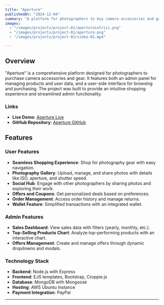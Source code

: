 ```yaml
---
title: "Aperture"
publishedAt: "2024-12-04"
summary: "A platform for photographers to buy camera accessories and gear, featuring both an admin panel and a user-side interface."
images:
  - "/images/projects/project-01/apertureintriii.png"
  - "/images/projects/project-01/aperture.png"
  - "/images/projects/project-01/video-01.mp4"

---
```


## Overview

"Aperture" is a comprehensive platform designed for photographers to purchase camera accessories and gear. It features both an admin panel for managing products and user data, and a user-side interface for browsing and purchasing. The project was built to provide an intuitive shopping experience and streamlined admin functionality.

### Links  
- **Live Demo**: [Aperture Live](https://aperture.amalkrishna.tech/)  
- **GitHub Repository**: [Aperture GitHub](https://github.com/C00lPIXER/aperture)  

## Features  

### User Features  
- **Seamless Shopping Experience**: Shop for photography gear with easy navigation.  
- **Photography Gallery**: Upload, manage, and share photos with details like ISO, aperture, and shutter speed.  
- **Social Hub**: Engage with other photographers by sharing photos and exploring their work.  
- **Offers and Coupons**: Get personalized deals based on preferences.  
- **Order Management**: Access order history and manage returns.  
- **Wallet Feature**: Simplified transactions with an integrated wallet.  

### Admin Features  
- **Sales Dashboard**: View sales data with filters (yearly, monthly, etc.).  
- **Top-Selling Products Chart**: Analyze top-performing products with an interactive chart.  
- **Offers Management**: Create and manage offers through dynamic dropdowns and modals.  

### Technology Stack  
- **Backend**: Node.js with Express  
- **Frontend**: EJS templates, Bootstrap, Croppie.js  
- **Database**: MongoDB with Mongoose  
- **Hosting**: AWS Ubuntu Instance  
- **Payment Integration**: PayPal  

---